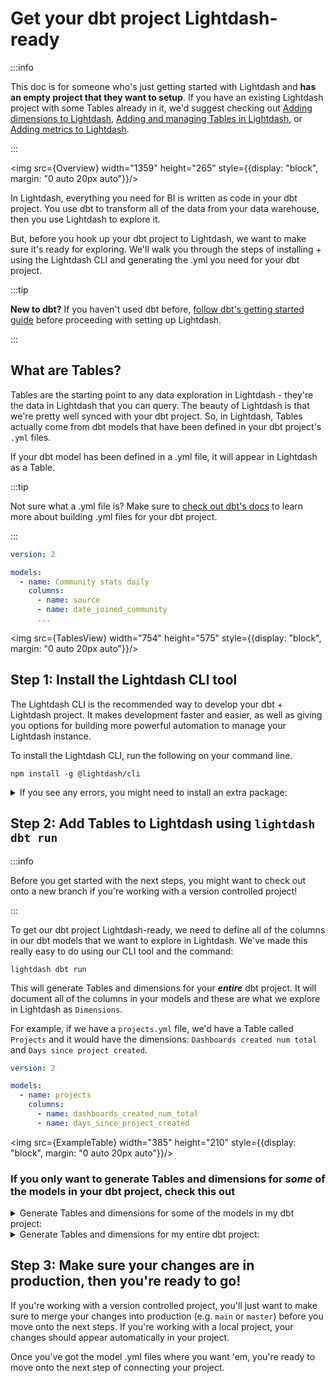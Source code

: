 
# Get your dbt project Lightdash-ready

:::info

This doc is for someone who's just getting started with Lightdash and **has an empty project that they want to setup**. If you have an existing Lightdash project with some Tables already in it, we'd suggest checking out [Adding dimensions to Lightdash](/guides/how-to-create-dimensions), [Adding and managing Tables in Lightdash](/guides/adding-tables-to-lightdash), or [Adding metrics to Lightdash](/guides/how-to-create-metrics).

:::

<img src={Overview} width="1359" height="265" style={{display: "block", margin: "0 auto 20px auto"}}/>

In Lightdash, everything you need for BI is written as code in your dbt project. You use dbt to transform all of the data from your data warehouse, then you use Lightdash to explore it.

But, before you hook up your dbt project to Lightdash, we want to make sure it's ready for exploring. We'll walk you through the steps of installing + using the Lightdash CLI and generating the .yml you need for your dbt project.

:::tip

**New to dbt?** If you haven't used dbt before, [follow dbt's getting started guide](https://docs.getdbt.com/tutorial/setting-up) 
before proceeding with setting up Lightdash.

:::

## What are Tables?

Tables are the starting point to any data exploration in Lightdash - they're the data in Lightdash that you can query. The beauty of Lightdash is that we're pretty well synced with your dbt project. So, in Lightdash, Tables actually come from dbt models that have been defined in your dbt project's `.yml` files.

If your dbt model has been defined in a .yml file, it will appear in Lightdash as a Table. 

:::tip

Not sure what a .yml file is? Make sure to [check out dbt's docs](https://docs.getdbt.com/reference/configs-and-properties) to learn more about building .yml files for your dbt project.

:::

```yaml
version: 2

models:
  - name: Community stats daily
    columns: 
      - name: source
      - name: date_joined_community
      ...
```

<img src={TablesView} width="754" height="575" style={{display: "block", margin: "0 auto 20px auto"}}/>

## Step 1: Install the Lightdash CLI tool

The Lightdash CLI is the recommended way to develop your dbt + Lightdash project. It makes development faster and
easier, as well as giving you options for building more powerful automation to manage your Lightdash instance.

To install the Lightdash CLI, run the following on your command line.

```shell
npm install -g @lightdash/cli
```

<details>
  <summary>If you see any errors, you might need to install an extra package:</summary>
  **Mac OS**


  ```shell
  /bin/bash -c "$(curl -fsSL https://raw.githubusercontent.com/Homebrew/install/HEAD/install.sh)" # install homebrew if you don't have it
  brew install unixodbc
  npm install -g @lightdash/cli
  ```

  **Ubuntu**

  ```shell
  sudo apt install unixodbc
  npm install -g @lightdash/cli
  ```
</details>

## Step 2: Add Tables to Lightdash using `lightdash dbt run`

:::info

Before you get started with the next steps, you might want to check out onto a new branch if you're working with a version controlled project!

:::

To get our dbt project Lightdash-ready, we need to define all of the columns in our dbt models that we want to explore in Lightdash. We've made this really easy to do using our CLI tool and the command:

```shell
lightdash dbt run
```

This will generate Tables and dimensions for your **_entire_** dbt project. It will document all of the columns in your models and these are what we explore in Lightdash as `Dimensions`.

For example, if we have a `projects.yml` file, we'd have a Table called `Projects` and it would have the dimensions: `Dashboards created num total` and `Days since project created`.

```yaml
version: 2

models:
  - name: projects
    columns: 
      - name: dashboards_created_num_total
      - name: days_since_project_created
```

<img src={ExampleTable} width="385" height="210" style={{display: "block", margin: "0 auto 20px auto"}}/>


### If you only want to generate Tables and dimensions for **_some_** of the models in your dbt project, check this out
<details>
  <summary>Generate Tables and dimensions for some of the models in my dbt project:</summary>
  There may be a specific set of models that you want to start out with as Tables in Lightdash. If this is the case, we recommend [using dbt's `tags`](https://docs.getdbt.com/reference/resource-configs/tags) to tag these models. You can use sets of existing tags, or you can create a new Lightdash-specific tag. Something like this:

  ```yaml
  {{
    config(
      materialized='table',
      tags=['lightdash']
    )
  }}
  ```

  The `lightdash dbt run` command supports dbt model selection syntax to generate .yml files for a group of models. This means you can use tags or other model selection syntax to specify which models you want to generate dimensions for in your dbt project.

  ```shell
  lightdash dbt run -s tag:lightdash # all models with the lightdash tag
  lightdash dbt run -s payments  # just payments
  lightdash dbt run -s payments+ # payments and all children
  lightdash dbt run -s +payments # payments and all parents
  lightdash dbt run -s payments+ +customers tag:lightdash # mix and match
  ```
</details>

<details>
  <summary>Generate Tables and dimensions for my entire dbt project:</summary>
  To do this, you just need to run the following on your command line:

  ```shell
  lightdash dbt run
  ```

  This command will run + generate tables for all of the models with `.yml` files. It will also generate dimensions for all of the columns in your dbt project. 
</details>

## Step 3: Make sure your changes are in production, then you're ready to go!

If you're working with a version controlled project, you'll just want to make sure to merge your changes into production (e.g. `main` or `master`) before you move onto the next steps. If you're working with a local project, your changes should appear automatically in your project.

Once you've got the model .yml files where you want 'em, you're ready to move onto the next step of connecting your project.